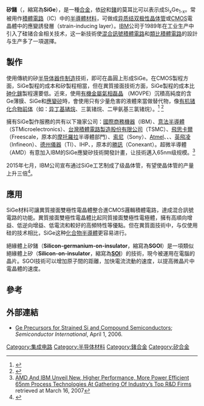 {{NoteTA
|G1=Electronics
}}
'''矽鍺'''（{{lang-en|'''Silicon-germanium'''}}，縮寫為'''SiGe'''），是一種[[合金|合金]]，依[[矽|矽]]和[[鍺|鍺]]的莫耳比可以表示成Si<sub>x</sub>Ge<sub>1-x</sub>。常被用作[[積體電路|積體電路]]（IC）中的[[半導體材料|半導體材料]]，可做成[[异质结双极性晶体管|异质结双极性晶体管]]或[[CMOS|CMOS]]電晶體中的應變誘發層（strain-inducing layer）。[[IBM|IBM]]公司于1989年在工业生产中引入了硅锗合金相关技术，这一新技術使[[混合訊號積體電路|混合訊號積體電路]]和[[模拟集成电路|類比積體電路]]的設計与生产多了一項選擇。 

==製作==
使用傳統的矽[[半导体器件制造|半导体器件制造]]技術，即可在晶圓上形成SiGe。在CMOS製程方面，SiGe製程的成本和矽製程相當，但在異質接面技術方面，SiGe製程的成本比[[砷化鎵|砷化鎵]]製程還要低。近來，使用[[有机金属化学气相沉积法|有機金屬氣相磊晶]] （MOVPE）沉積高純度的含Ge薄膜、SiGe和[[應變矽|應變矽]]時，會使用只有少量危害的液體來當做替代物，像[[有机锗化合物|有机锗化合物]][[前体|前体]]（如：[[异丁基锗烷|异丁基锗烷]]、三氯锗烷、二甲氨基三氯锗烷）。<ref>{{cite journal| author = E. Woelk, D. V. Shenai-Khatkhate,  R. L. DiCarlo, Jr., A. Amamchyan, M. B. Power, B. Lamare, G. Beaudoin, I. Sagnes| url = http://www.sciencedirect.com/science?_ob=ArticleURL&_udi=B6TJ6-4HNSJS8-X&_user=10&_handle=V-WA-A-W-AUY-MsSWYWW-UUA-U-AAZBCYVDBE-AAZAAZCCBE-WUWZDAWZE-AUY-U&_fmt=summary&_coverDate=01%2F25%2F2006&_rdoc=103&_orig=browse&_srch=%23toc%235302%232006%23997129997%23614855!&_cdi=5302&view=c&_acct=C000050221&_version=1&_urlVersion=0&_userid=10&md5=b727a26cf1d2921d65096fc1f93658bb| title = Novel Organogermanium MOVPE Precursors| journal = Journal of Crystal Growth| volume = 287| issue = 2| pages = 684-687| year = 2006| doi = 10.1016/j.jcrysgro.2005.10.094| access-date = 2007-08-29| archive-url = https://web.archive.org/web/20080524085555/http://www.sciencedirect.com/science?_ob=ArticleURL&_udi=B6TJ6-4HNSJS8-X&_user=10&_handle=V-WA-A-W-AUY-MsSWYWW-UUA-U-AAZBCYVDBE-AAZAAZCCBE-WUWZDAWZE-AUY-U&_fmt=summary&_coverDate=01%2F25%2F2006&_rdoc=103&_orig=browse&_srch=%23toc%235302%232006%23997129997%23614855!&_cdi=5302&view=c&_acct=C000050221&_version=1&_urlVersion=0&_userid=10&md5=b727a26cf1d2921d65096fc1f93658bb| archive-date = 2008-05-24| dead-url = yes}}</ref> <ref>{{cite journal | author = Deo V. Shenai, Ronald L. DiCarlo, Michael B. Power, Artashes Amamchyan, Randall J. Goyette, Egbert Woelk | url = http://www.sciencedirect.com/science?_ob=ArticleURL&_udi=B6TJ6-4MS9K7M-1&_user=10&_coverDate=01%2F31%2F2007&_alid=571098462&_rdoc=1&_fmt=summary&_orig=search&_cdi=5302&_sort=d&_docanchor=&view=c&_ct=12&_acct=C000050221&_version=1&_urlVersion=0&_userid=10&md5=393a7a045ea6a5beee881039c2cf98e5 | title = Safer alternative liquid germanium precursors for relaxed graded SiGe layers and strained silicon by MOVPE | journal = Journal of Crystal Growth | volume = 298 | pages = 172-175 | year = 2007 | doi = 10.1016/j.jcrysgro.2006.10.194 | access-date = 2007-08-29 | archive-date = 2008-02-13 | archive-url = https://web.archive.org/web/20080213214232/http://www.sciencedirect.com/science?_ob=ArticleURL&_udi=B6TJ6-4MS9K7M-1&_user=10&_coverDate=01%2F31%2F2007&_alid=571098462&_rdoc=1&_fmt=summary&_orig=search&_cdi=5302&_sort=d&_docanchor=&view=c&_ct=12&_acct=C000050221&_version=1&_urlVersion=0&_userid=10&md5=393a7a045ea6a5beee881039c2cf98e5 | dead-url = no }}</ref>  

擁有SiGe製作服務的共有以下幾家公司：[[IBM|國際商務機器]]（IBM）、[[意法半導體|意法半導體]]（STMicroelectronics）、[[台灣積體電路製造股份有限公司|台灣積體電路製造股份有限公司]]（TSMC）、[[飛思卡爾|飛思卡爾]]（Freescale，原本的[[摩托羅拉|摩托羅拉]]半導體部門）、[[索尼|索尼]]（Sony）、[[Atmel|Atmel]]、{{Link-en|特許半導體|Chartered Semiconductor Manufacturing}}、{{Link-en|邁瑞|Micrel}}、[[英飛凌|英飛凌]]（Infineon）、[[德州儀器|德州儀器]]（TI）、IHP、{{Link-en|捷智半導體|Jazz Semiconductor}}，原本的[[科胜讯公司|勝訊]]（Conexant）。超微半導體（AMD）有意加入IBM的SiGe應變矽技術開發計畫，让技術邁入65nm级规模。<ref>[http://www.amd.com/us-en/Corporate/VirtualPressRoom/0,,51_104_543~103048,00.html AMD And IBM Unveil New, Higher Performance, More Power Efficient 65nm Process Technologies At Gathering Of Industry’s Top R&D Firms] {{Wayback|url=http://www.amd.com/us-en/Corporate/VirtualPressRoom/0,,51_104_543~103048,00.html |date=20070807201940 }} retrieved at March 16, 2007</ref>

2015年七月，IBM公司宣布通过SiGe工艺制成了{{Link-en|7纳米|7 nanometer}}级晶体管，有望使晶体管的产量上升三倍<ref>{{Cite web |url=http://www.nytimes.com/2015/07/09/technology/ibm-announces-computer-chips-more-powerful-than-any-in-existence.html?_r=0 |title=IBM Discloses Working Version of a Much Higher-Capacity Chip - NYTimes.com |accessdate=2016-05-05 |archive-date=2015-10-01 |archive-url=https://web.archive.org/web/20151001055831/http://www.nytimes.com/2015/07/09/technology/ibm-announces-computer-chips-more-powerful-than-any-in-existence.html?_r=0 |dead-url=no }}</ref>。

==應用==
SiGe材料可讓異質接面雙極性電晶體整合進CMOS邏輯積體電路，達成混合訊號電路的功能。異質接面雙極性電晶體比起同質接面雙極性電極體，擁有高順向增益、低逆向增益、低電流和較好的高頻特性等優點。但在異質面技術中，与仅使用硅的技术相比，SiGe这种[[化合物半導體|化合物半導體]]更容易进行{{Link-en|带隙基准电压|Bandgap voltage reference|能帶调节}}。

絕緣體上矽鍺（'''Silicon-germanium-on-insulator'''，縮寫為'''SGOI'''）是一項類似絕緣體上矽（'''Silicon-on-insulator'''，縮寫為'''[[SOI|SOI]]'''）的技術，現今被運用在電腦的晶片。SGOI技術可以增加原子間的距離，加快電流流動的速度，以提高微晶片中電晶體的速度。

==參考==
<references />

==外部連結==
*[https://web.archive.org/web/20070310201202/http://www.reed-electronics.com/semiconductor/article/CA6319057?industryid=3102 Ge Precursors for Strained Si and Compound Semiconductors]; ''Semiconductor International'', April 1, 2006.

[[Category:集成电路|Category:集成电路]]
[[Category:半导体材料|Category:半导体材料]]
[[Category:鍺合金|Category:鍺合金]]
[[Category:矽合金|Category:矽合金]]